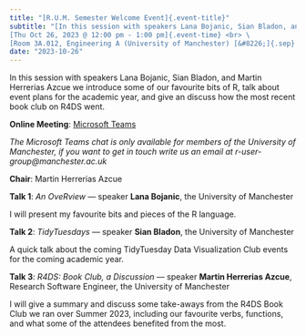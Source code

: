 ```yaml
---
title: "[R.U.M. Semester Welcome Event]{.event-title}"
subtitle: "[In this session with speakers Lana Bojanic, Sian Bladon, and Martin Herrerias Azcue we introduce some of our favourite bits of R, talk about event plans for the academic year, and give an discuss how the most recent book club on R4DS went.]{.event-summary} <br> \
[Thu Oct 26, 2023 @ 12:00 pm - 1:00 pm]{.event-time} <br> \
[Room 3A.012, Engineering A (University of Manchester) [&#8226;]{.sep} Online via Microsoft Teams]{.event-location}"
date: "2023-10-26"
---
```


<!--
date: "2023-10-26T12:00:00"
date_end: "2023-10-26T13:00:00"
event: R User Group Meeting 
location: Engineering A Room 3A.012 (University of Manchester) &amp; Online on Microsoft Teams
publish_date: "2023-10-24T00:00:00"
-->

In this session with speakers Lana Bojanic, Sian Bladon, and Martin Herrerias Azcue we introduce some of our favourite bits of R, talk about event plans for the academic year, and give an discuss how the most recent book club on R4DS went.

**Online Meeting**: [Microsoft Teams](https://teams.microsoft.com/l/meetup-join/19%3a7067cf1044b243a4a548d19ef38dd4ca%40thread.tacv2/1697101724264?context=%7b%22Tid%22%3a%22c152cb07-614e-4abb-818a-f035cfa91a77%22%2c%22Oid%22%3a%22a6268e3e-ebaf-4ac7-8498-8dbd4e1c426a%22%7d)

*The Microsoft Teams chat is only available for members of the University of Manchester, if you want to get in touch write us an email at r-user-group@manchester.ac.uk*

**Chair**: Martin Herrerias Azcue

**Talk 1**: *An OveRview* &#8212; speaker **Lana Bojanic**, the University of Manchester

I will present my favourite bits and pieces of the R language.

**Talk 2**: *TidyTuesdays* &#8212; speaker **Sian Bladon**, the University of Manchester

A quick talk about the coming TidyTuesday Data Visualization Club events for the coming academic year.

**Talk 3**: *R4DS: Book Club, a Discussion* &#8212; speaker **Martin Herrerias Azcue**, Research Software Engineer, the University of Manchester

I will give a summary and discuss some take-aways from the R4DS Book Club we ran over Summer 2023, including our favourite verbs, functions, and what some of the attendees benefited from the most.

